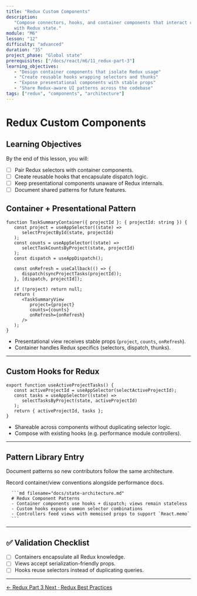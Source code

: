 ```yaml
---
title: "Redux Custom Components"
description:
   "Compose connectors, hooks, and container components that interact cleanly
   with Redux state."
module: "M6"
lesson: "12"
difficulty: "advanced"
duration: "35"
project_phase: "Global state"
prerequisites: ["/docs/react/m6/11_redux-part-3"]
learning_objectives:
   - "Design container components that isolate Redux usage"
   - "Create reusable hooks wrapping selectors and thunks"
   - "Expose presentational components with stable props"
   - "Share Redux-aware UI patterns across the codebase"
tags: ["redux", "components", "architecture"]
---
```



# Redux Custom Components

## Learning Objectives

By the end of this lesson, you will:

-  [ ] Pair Redux selectors with container components.
-  [ ] Create reusable hooks that encapsulate dispatch logic.
-  [ ] Keep presentational components unaware of Redux internals.
-  [ ] Document shared patterns for future features.

## Container + Presentational Pattern

```tsx
function TaskSummaryContainer({ projectId }: { projectId: string }) {
   const project = useAppSelector((state) =>
      selectProjectById(state, projectId)
   );
   const counts = useAppSelector((state) =>
      selectTaskCountsByProject(state, projectId)
   );
   const dispatch = useAppDispatch();

   const onRefresh = useCallback(() => {
      dispatch(syncProjectTasks(projectId));
   }, [dispatch, projectId]);

   if (!project) return null;
   return (
      <TaskSummaryView
         project={project}
         counts={counts}
         onRefresh={onRefresh}
      />
   );
}
```

-  Presentational view receives stable props (`project`, `counts`, `onRefresh`).
-  Container handles Redux specifics (selectors, dispatch, thunks).

---

## Custom Hooks for Redux

```tsx
export function useActiveProjectTasks() {
   const activeProjectId = useAppSelector(selectActiveProjectId);
   const tasks = useAppSelector((state) =>
      selectTasksByProject(state, activeProjectId)
   );
   return { activeProjectId, tasks };
}
```

-  Shareable across components without duplicating selector logic.
-  Compose with existing hooks (e.g. performance module controllers).

---

## Pattern Library Entry

Document patterns so new contributors follow the same architecture.

<Accordions type='single' className='mt-4'>
   <Accordion title='Pattern Documentation'>
      <p>Record container/view conventions alongside performance docs.</p>

      ```md filename="docs/state-architecture.md"
      # Redux Component Patterns
      - Container components use hooks + dispatch; views remain stateless
      - Custom hooks expose common selector combinations
      - Controllers feed views with memoised props to support `React.memo`
      ```

   </Accordion>
</Accordions>

---

## ✅ Validation Checklist

-  [ ] Containers encapsulate all Redux knowledge.
-  [ ] Views accept serialization-friendly props.
-  [ ] Hooks reuse selectors instead of duplicating queries.

---

<div className='mt-8 flex justify-between'>
   <a
      href='/docs/react/m6/11_redux-part-3'
      className='text-sm font-medium text-muted-foreground hover:text-foreground'
   >
      ← Redux Part 3
   </a>
   <a
      href='/docs/react/m6/13_redux-best-practices'
      className='text-sm font-medium text-primary hover:text-primary/80'
   >
      Next · Redux Best Practices
   </a>
</div>
